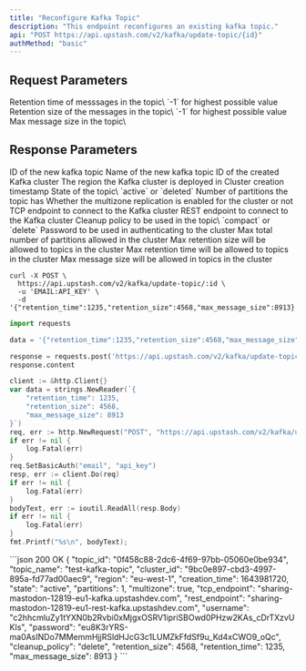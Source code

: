 ```yaml
---
title: "Reconfigure Kafka Topic"
description: "This endpoint reconfigures an existing kafka topic."
api: "POST https://api.upstash.com/v2/kafka/update-topic/{id}"
authMethod: "basic"
---
```


## Request Parameters

<ParamField body="retention_time" type="int" optional>
  Retention time of messsages in the topic\ `-1` for highest possible value
</ParamField>

<ParamField body="retention_size" type="int" optional>
  Retention size of the messages in the topic\ `-1` for highest possible value
</ParamField>

<ParamField body="max_message_size" type="int" optional>
Max message size in the topic\

</ParamField>

## Response Parameters

<ResponseField name="topic_id" type="string">
  ID of the new kafka topic
</ResponseField>
<ResponseField name="topic_name" type="string">
  Name of the new kafka topic
</ResponseField>
<ResponseField name="cluster_id" type="string">
  ID of the created Kafka cluster
</ResponseField>
<ResponseField name="region" type="string">
  The region the Kafka cluster is deployed in
</ResponseField>
<ResponseField name="creation_time" type="int">
  Cluster creation timestamp
</ResponseField>
<ResponseField name="state" type="string">
  State of the topic\ `active` or `deleted`
</ResponseField>

<ResponseField name="partitions" type="int">
  Number of partitions the topic has
</ResponseField>
<ResponseField name="multizone" type="boolean">
  Whether the multizone replication is enabled for the cluster or not
</ResponseField>
<ResponseField name="tcp_endpoint" type="string">
  TCP endpoint to connect to the Kafka cluster
</ResponseField>
<ResponseField name="rest_endpoint" type="string">
  REST endpoint to connect to the Kafka cluster
</ResponseField>
<ResponseField name="username" type="string">
  Cleanup policy to be used in the topic\ `compact` or `delete`
</ResponseField>
<ResponseField name="password" type="string">
  Password to be used in authenticating to the cluster
</ResponseField>
<ResponseField name="cleanup_policy" type="string">
  Max total number of partitions allowed in the cluster
</ResponseField>
<ResponseField name="max_retention_size" type="int">
  Max retention size will be allowed to topics in the cluster
</ResponseField>
<ResponseField name="max_retention_time" type="int">
  Max retention time will be allowed to topics in the cluster
</ResponseField>
<ResponseField name="max_message_size" type="int">
  Max message size will be allowed in topics in the cluster
</ResponseField>

<RequestExample>

```shell curl
curl -X POST \
  https://api.upstash.com/v2/kafka/update-topic/:id \
  -u 'EMAIL:API_KEY' \
  -d '{"retention_time":1235,"retention_size":4568,"max_message_size":8913}'
```

```python Python
import requests

data = '{"retention_time":1235,"retention_size":4568,"max_message_size":8913}'

response = requests.post('https://api.upstash.com/v2/kafka/update-topic/:id', data=data, auth=('EMAIL', 'API_KEY'))
response.content
```

```go Go
client := &http.Client{}
var data = strings.NewReader(`{
    "retention_time": 1235,
    "retention_size": 4568,
    "max_message_size": 8913
}`)
req, err := http.NewRequest("POST", "https://api.upstash.com/v2/kafka/update-topic/:id", data)
if err != nil {
    log.Fatal(err)
}
req.SetBasicAuth("email", "api_key")
resp, err := client.Do(req)
if err != nil {
    log.Fatal(err)
}
bodyText, err := ioutil.ReadAll(resp.Body)
if err != nil {
    log.Fatal(err)
}
fmt.Printf("%s\n", bodyText);
```

</RequestExample>

<ResponseExample>
```json 200 OK
{
    "topic_id": "0f458c88-2dc6-4f69-97bb-05060e0be934",
    "topic_name": "test-kafka-topic",
    "cluster_id": "9bc0e897-cbd3-4997-895a-fd77ad00aec9",
    "region": "eu-west-1",
    "creation_time": 1643981720,
    "state": "active",
    "partitions": 1,
    "multizone": true,
    "tcp_endpoint": "sharing-mastodon-12819-eu1-kafka.upstashdev.com",
    "rest_endpoint": "sharing-mastodon-12819-eu1-rest-kafka.upstashdev.com",
    "username": "c2hhcmluZy1tYXN0b2Rvbi0xMjgxOSRV1ipriSBOwd0PHzw2KAs_cDrTXzvUKIs",
    "password": "eu8K3rYRS-ma0AsINDo7MMemmHjjRSldHJcG3c1LUMZkFfdSf9u_Kd4xCWO9_oQc",
    "cleanup_policy": "delete",
    "retention_size": 4568,
    "retention_time": 1235,
    "max_message_size": 8913
}
```
</ResponseExample>
